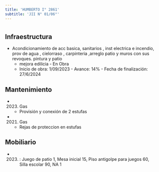 ```yaml
---
title: 'HUMBERTO I° 2861'
subtitle: 'JII N° 01/06°'
---
```


#
## Infraestructura

* Acondicionamiento  de acc basica, sanitarios , inst electrica e incendio, prov de agua , cielorraso   , carpinteria ,arreglo patio y  muros con sus revoques. pintura  y patio 
    + mejora edilicia - En Obra 
    + Inicio de obra: 1/09/2023 - Avance: 14% - Fecha de finalización: 27/6/2024 






## Mantenimiento

*  (2023) Gas 
    + Provisión y conexión de 2 estufas

*  (2021) Gas 
    + Rejas de proteccion en estufas





## Mobiliario

*  (2023) : Juego de patio 1, Mesa inicial 15, Piso antigolpe para juegos 60, Silla escolar 90, NA 1 



